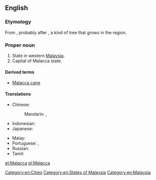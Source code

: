 {{also|malacca}}
==English==

===Etymology===
From {{etyl|ms|en}} {{term|Melaka|lang=ms}}, probably after {{term|melaka|lang=ms}}, a kind of tree that grows in the region.

===Proper noun===
{{en-proper noun}}

# State in western [[Malaysia]].
# Capital of Malacca state.

====Derived terms====
* [[Malacca cane]]

====Translations====
{{trans-top|state in Malaysia}}
* Chinese:
*: Mandarin: {{t|cmn|馬六甲}}, {{t+|cmn|马六甲|tr=Mǎliùjiǎ}}
* Indonesian: {{t+|id|Melaka}}
* Japanese: {{t|ja|マラッカ|tr=Marakka|sc=Jpan}}
{{trans-mid}}
* Malay: {{t|ms|Melaka}}
* Portuguese: {{t|pt|Malaca|f}}, {{t|pt|Málaca|f}}
* Russian: {{t|ru|Мала́кка|f|sc=Cyrl}}
* Tamil: {{t-needed|ta}}
{{trans-bottom}}

[[Category:en:Cities]]
[[Category:en:States of Malaysia]]
[[Category:en:Malaysia]]

[[et:Malacca]]
[[pl:Malacca]]